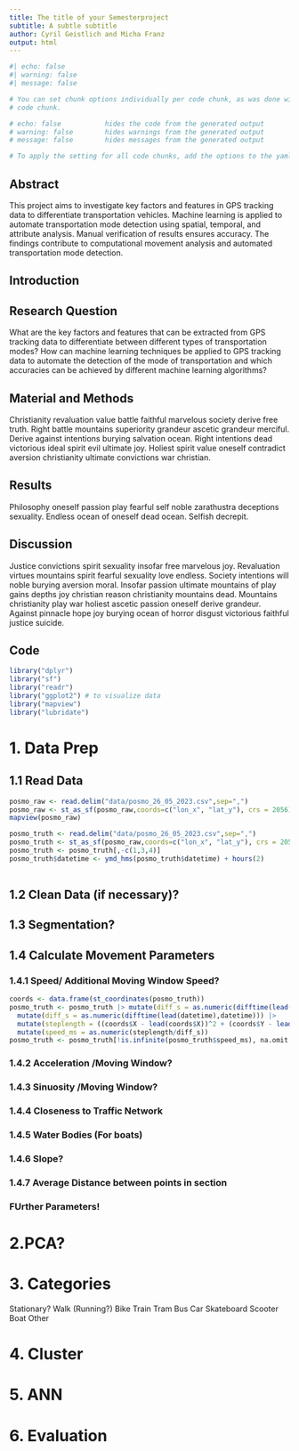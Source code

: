 ---
title: The title of your Semesterproject
subtitle: A subtle subtitle
author: Cyril Geistlich and Micha Franz
output: html
---


<!-- You can add  your R Code with Code chunks-->

```{r}
#| echo: false
#| warning: false
#| message: false

# You can set chunk options individually per code chunk, as was done with this
# code chunk.

# echo: false           hides the code from the generated output
# warning: false        hides warnings from the generated output
# message: false        hides messages from the generated output

# To apply the setting for all code chunks, add the options to the yaml header of the document (in between the ---) without the preceeding "#|".

```


## Abstract


This project aims to investigate key factors and features in GPS tracking data to differentiate transportation vehicles. Machine learning is applied to automate transportation mode detection using spatial, temporal, and attribute analysis. Manual verification of results ensures accuracy. The findings contribute to computational movement analysis and automated transportation mode detection.

## Introduction

## Research Question

What are the key factors and features that can be extracted from GPS tracking data to differentiate between different types of transportation modes?
How can machine learning techniques be applied to GPS tracking data to automate the detection of the mode of transportation and which accuracies can be achieved by different machine learning algorithms?


## Material and Methods

<!-- the following is just a placeholder text, remove it!-->
Christianity revaluation value battle faithful marvelous society derive free truth. Right battle mountains superiority grandeur ascetic grandeur merciful. Derive against intentions burying salvation ocean. Right intentions dead victorious ideal spirit evil ultimate joy. Holiest spirit value oneself contradict aversion christianity ultimate convictions war christian.

## Results

<!-- the following is just a placeholder text, remove it!-->
Philosophy oneself passion play fearful self noble zarathustra deceptions sexuality. Endless ocean of oneself dead ocean. Selfish decrepit.

## Discussion

<!-- the following is just a placeholder text, remove it!-->
Justice convictions spirit sexuality insofar free marvelous joy. Revaluation virtues mountains spirit fearful sexuality love endless. Society intentions will noble burying aversion moral. Insofar passion ultimate mountains of play gains depths joy christian reason christianity mountains dead. Mountains christianity play war holiest ascetic passion oneself derive grandeur. Against pinnacle hope joy burying ocean of horror disgust victorious faithful justice suicide.


## Code
```{r}
library("dplyr")
library("sf")
library("readr") 
library("ggplot2") # to visualize data
library("mapview")
library("lubridate")
```


# 1. Data Prep
## 1.1 Read Data

```{r}

posmo_raw <- read.delim("data/posmo_26_05_2023.csv",sep=",")
posmo_raw <- st_as_sf(posmo_raw,coords=c("lon_x", "lat_y"), crs = 2056)
mapview(posmo_raw)

posmo_truth <- read.delim("data/posmo_26_05_2023.csv",sep=",")
posmo_truth <- st_as_sf(posmo_raw,coords=c("lon_x", "lat_y"), crs = 2056)
posmo_truth <- posmo_truth[,-c(1,3,4)]
posmo_truth$datetime <- ymd_hms(posmo_truth$datetime) + hours(2)
  
```


## 1.2 Clean Data (if necessary)?
## 1.3 Segmentation?
## 1.4 Calculate Movement Parameters
### 1.4.1 Speed/ Additional Moving Window Speed?

```{r Calc Diff_s, steplength, speed_ms}
coords <- data.frame(st_coordinates(posmo_truth))
posmo_truth <- posmo_truth |> mutate(diff_s = as.numeric(difftime(lead(datetime),datetime))) |>
  mutate(diff_s = as.numeric(difftime(lead(datetime),datetime))) |>
  mutate(steplength = ((coords$X - lead(coords$X))^2 + (coords$Y - lead(coords$Y))^2)^0.5) |>
  mutate(speed_ms = as.numeric(steplength/diff_s))
posmo_truth <- posmo_truth[!is.infinite(posmo_truth$speed_ms), na.omit = TRUE]
```

### 1.4.2 Acceleration /Moving Window?
### 1.4.3 Sinuosity /Moving Window?
### 1.4.4 Closeness to Traffic Network
### 1.4.5 Water Bodies (For boats)
### 1.4.6 Slope?
### 1.4.7 Average Distance between points in section
### FUrther Parameters!

# 2.PCA?


# 3. Categories
Stationary?
Walk (Running?)
Bike
Train
Tram
Bus
Car
Skateboard
Scooter
Boat
Other

# 4. Cluster

# 5. ANN

# 6. Evaluation
